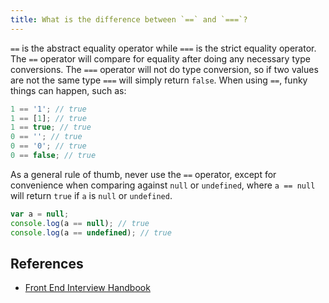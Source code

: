 ```yaml
---
title: What is the difference between `==` and `===`?
---
```


`==` is the abstract equality operator while `===` is the strict equality operator. The `==` operator will compare for equality after doing any necessary type conversions. The `===` operator will not do type conversion, so if two values are not the same type `===` will simply return `false`. When using `==`, funky things can happen, such as:

```js
1 == '1'; // true
1 == [1]; // true
1 == true; // true
0 == ''; // true
0 == '0'; // true
0 == false; // true
```

As a general rule of thumb, never use the `==` operator, except for convenience when comparing against `null` or `undefined`, where `a == null` will return `true` if `a` is `null` or `undefined`.

```js
var a = null;
console.log(a == null); // true
console.log(a == undefined); // true
```

## References

- [Front End Interview Handbook](https://www.frontendinterviewhandbook.com/javascript-questions)

